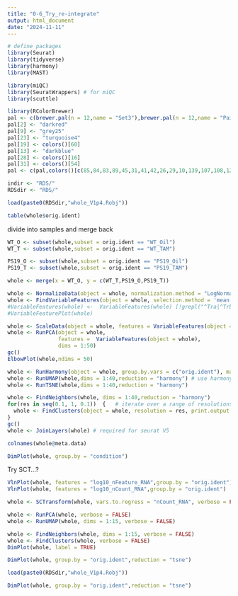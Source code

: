 ```yaml
---
title: "0-6_Try_re-integrate"
output: html_document
date: "2024-11-11"
---
```


```r
# define packages
library(Seurat)
library(tidyverse)
library(harmony)
library(MAST)

library(miQC)
library(SeuratWrappers) # for miQC
library(scuttle)

```



```r
library(RColorBrewer)
pal <- c(brewer.pal(n = 12,name = "Set3"),brewer.pal(n = 12,name = "Paired"),brewer.pal(n = 8,name = "Accent"))
pal[2] <- "darkred"
pal[9] <- "grey25"
pal[23] <- "turquoise4"
pal[19] <- colors()[60]
pal[13] <- "darkblue"
pal[28] <- colors()[16]
pal[31] <- colors()[54] 
pal <- c(pal,colors()[c(85,84,83,89,45,31,41,42,26,29,10,139,107,108,120,109,119,121,143)])
```

```r
indir <- "RDS/"
RDSdir <- "RDS/"
```

```r
load(paste0(RDSdir,"whole_V1p4.Robj"))
```

```r
table(whole$orig.ident)
```

divide into samples and merge back

```r
WT_O <- subset(whole,subset = orig.ident == "WT_Oil")
WT_T <- subset(whole,subset = orig.ident == "WT_TAM")

PS19_O <- subset(whole,subset = orig.ident == "PS19_Oil")
PS19_T <- subset(whole,subset = orig.ident == "PS19_TAM")
```

```r
whole <- merge(x = WT_O, y = c(WT_T,PS19_O,PS19_T))
```


```r
whole <- NormalizeData(object = whole, normalization.method = "LogNormalize", scale.factor = 10000)
whole <- FindVariableFeatures(object = whole, selection.method = 'mean.var.plot', mean.cutoff = c(0.0125, 5), dispersion.cutoff = c(0.5, Inf))
#VariableFeatures(whole) <-  VariableFeatures(whole) [!grepl("^Tra|^Trb|^Igh|^Igk|Mamu-a", VariableFeatures(whole))]
#VariableFeaturePlot(whole)

whole <- ScaleData(object = whole, features = VariableFeatures(object = whole), vars.to.regress = c("nCount_RNA"))
whole <- RunPCA(object = whole,
                features =  VariableFeatures(object = whole),
                dims = 1:50)
gc()
ElbowPlot(whole,ndims = 50)
```

```r
whole <- RunHarmony(object = whole, group.by.vars = c("orig.ident"), max.iter.harmony = 20) # use harmony to correct for batch effect
whole <- RunUMAP(whole,dims = 1:40,reduction = "harmony") # use harmony embedding for downstream analysis
whole <- RunTSNE(whole,dims = 1:40,reduction = "harmony")

whole <- FindNeighbors(whole, dims = 1:40,reduction = "harmony")
for(res in seq(0.1, 1, 0.1))  {   # iterate over a range of resolutions
  whole <- FindClusters(object = whole, resolution = res, print.output = 0, save.SNN = TRUE)
} 
gc()
whole <- JoinLayers(whole) # required for seurat V5
```
```r
colnames(whole@meta.data)
```


```r
DimPlot(whole, group.by = "condition")
```

Try SCT...?

```r
VlnPlot(whole, features = "log10_nFeature_RNA",group.by = "orig.ident")
VlnPlot(whole, features = "log10_nCount_RNA",group.by = "orig.ident")
```
```r
whole <- SCTransform(whole, vars.to.regress = "nCount_RNA", verbose = FALSE)
```

```r
whole <- RunPCA(whole, verbose = FALSE)
whole <- RunUMAP(whole, dims = 1:15, verbose = FALSE)

whole <- FindNeighbors(whole, dims = 1:15, verbose = FALSE)
whole <- FindClusters(whole, verbose = FALSE)
DimPlot(whole, label = TRUE)
```
```r
DimPlot(whole, group.by = "orig.ident",reduction = "tsne")
```


```r
load(paste0(RDSdir,"whole_V1p4.Robj"))
```

```r
DimPlot(whole, group.by = "orig.ident",reduction = "tsne")
```

